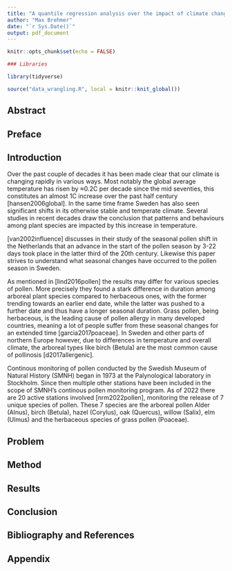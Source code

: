 ```yaml
---
title: "A quantile regression analysis over the impact of climate change on the seasonal pollen release in Sweden"
author: "Max Brehmer"
date: "`r Sys.Date()`"
output: pdf_document
---
```


```r
knitr::opts_chunk$set(echo = FALSE)
```

```r
### Libraries

library(tidyverse)
```

```r
source("data_wrangling.R", local = knitr::knit_global())
```

## Abstract

## Preface

## Introduction
Over the past couple of decades it has been made clear that our climate is changing rapidly in various ways. Most notably the global average temperature has risen by ≈0.2C per decade since the mid seventies, this constitutes an almost 1C increase over the past half century [hansen2006global]. In the same time frame Sweden has also seen significant shifts in its otherwise stable and temperate climate. Several studies in recent decades draw the conclusion that patterns and behaviours among plant species are impacted by this increase in temperature.

[van2002influence] discusses in their study of the seasonal pollen shift in the Netherlands that an advance in the start of the pollen season by 3-22 days took place in the latter third of the 20th century. Likewise this paper strives to understand what seasonal changes have occurred to the pollen season in Sweden.

As mentioned in [lind2016pollen] the results may differ for various species of pollen. More precisely they found a stark difference in duration among arboreal plant species compared to herbaceous ones, with the former trending towards an earlier end date, while the latter was pushed to a further date and thus have a longer seasonal duration. Grass pollen, being herbaceous, is the leading cause of pollen allergy in many developed countries, meaning a lot of people suffer from these seasonal changes for an extended time [garcia2017poaceae]. In Sweden and other parts of northern Europe however, due to differences in temperature and overall climate, the arboreal types like birch (Betula) are the most common cause of pollinosis [d2017allergenic].

Continous monitoring of pollen conducted by the Swedish Museum of Natural History (SMNH) began in 1973 at the Palynological laboratory in Stockholm. Since then multiple other stations have been included in the scope of SMNH's continous pollen monitoring program. As of 2022 there are 20 active stations involved [nrm2022pollen], monitoring the release of 7 unique species of pollen. These 7 species are the arboreal pollen Alder (Alnus), birch (Betula), hazel (Corylus), oak (Quercus), willow (Salix), elm (Ulmus) and the herbaceous species of grass pollen (Poaceae).


## Problem

## Method

## Results

## Conclusion

## Bibliography and References

## Appendix